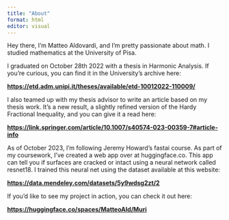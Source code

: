 ```yaml
---
title: "About"
format: html
editor: visual
---
```


Hey there, I'm Matteo Aldovardi, and I'm pretty passionate about math. I studied mathematics at the University of Pisa.

I graduated on October 28th 2022 with a thesis in Harmonic Analysis. If you're curious, you can find it in the University's archive here:

[**https://etd.adm.unipi.it/theses/available/etd-10012022-110009/**](https://etd.adm.unipi.it/theses/available/etd-10012022-110009/)

I also teamed up with my thesis advisor to write an article based on my thesis work. It's a new result, a slightly refined version of the Hardy Fractional Inequality, and you can give it a read here:

[**https://link.springer.com/article/10.1007/s40574-023-00359-7#article-info**](https://link.springer.com/article/10.1007/s40574-023-00359-7#article-info)

As of October 2023, I'm following Jeremy Howard's fastai course. As part of my coursework, I've created a web app over at huggingface.co. This app can tell you if surfaces are cracked or intact using a neural network called resnet18. I trained this neural net using the dataset available at this website:

[**https://data.mendeley.com/datasets/5y9wdsg2zt/2**](https://data.mendeley.com/datasets/5y9wdsg2zt/2)

If you'd like to see my project in action, you can check it out here:

[**https://huggingface.co/spaces/MatteoAld/Muri**](https://huggingface.co/spaces/MatteoAld/Muri)
